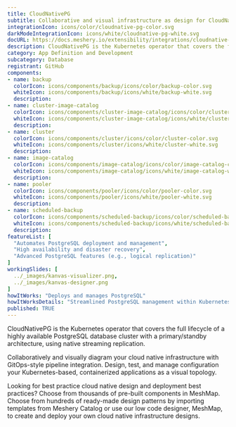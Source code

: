 ```yaml
---
title: CloudNativePG
subtitle: Collaborative and visual infrastructure as design for CloudNativePG
integrationIcon: icons/color/cloudnative-pg-color.svg
darkModeIntegrationIcon: icons/white/cloudnative-pg-white.svg
docURL: https://docs.meshery.io/extensibility/integrations/cloudnative-pg
description: CloudNativePG is the Kubernetes operator that covers the full lifecycle of a highly available PostgreSQL database cluster with a primary/standby architecture, using native streaming replication.
category: App Definition and Development
subcategory: Database
registrant: GitHub
components: 
- name: backup
  colorIcon: icons/components/backup/icons/color/backup-color.svg
  whiteIcon: icons/components/backup/icons/white/backup-white.svg
  description: 
- name: cluster-image-catalog
  colorIcon: icons/components/cluster-image-catalog/icons/color/cluster-image-catalog-color.svg
  whiteIcon: icons/components/cluster-image-catalog/icons/white/cluster-image-catalog-white.svg
  description: 
- name: cluster
  colorIcon: icons/components/cluster/icons/color/cluster-color.svg
  whiteIcon: icons/components/cluster/icons/white/cluster-white.svg
  description: 
- name: image-catalog
  colorIcon: icons/components/image-catalog/icons/color/image-catalog-color.svg
  whiteIcon: icons/components/image-catalog/icons/white/image-catalog-white.svg
  description: 
- name: pooler
  colorIcon: icons/components/pooler/icons/color/pooler-color.svg
  whiteIcon: icons/components/pooler/icons/white/pooler-white.svg
  description: 
- name: scheduled-backup
  colorIcon: icons/components/scheduled-backup/icons/color/scheduled-backup-color.svg
  whiteIcon: icons/components/scheduled-backup/icons/white/scheduled-backup-white.svg
  description: 
featureList: [
  "Automates PostgreSQL deployment and management",
  "High availability and disaster recovery",
  "Advanced PostgreSQL features (e.g., logical replication)"
]
workingSlides: [
  ../_images/kanvas-visualizer.png,
  ../_images/kanvas-designer.png
]
howItWorks: "Deploys and manages PostgreSQL"
howItWorksDetails: "Streamlined PostgreSQL management within Kubernetes"
published: TRUE
---
```

<p>
CloudNativePG is the Kubernetes operator that covers the full lifecycle of a highly available PostgreSQL database cluster with a primary/standby architecture, using native streaming replication.
</p>
<p>
    Collaboratively and visually diagram your cloud native infrastructure with GitOps-style pipeline integration. Design, test, and manage configuration your Kubernetes-based, containerized applications as a visual topology.
</p>
<p>
    Looking for best practice cloud native design and deployment best practices? Choose from thousands of pre-built components in MeshMap. Choose from hundreds of ready-made design patterns by importing templates from Meshery Catalog or use our low code designer, MeshMap, to create and deploy your own cloud native infrastructure designs.
</p>
